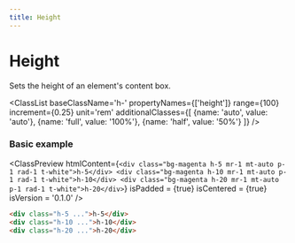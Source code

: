 ```yaml
---
title: Height
---
```



# Height

Sets the height of an element's content box.

<ClassList 
  baseClassName='h-' 
  propertyNames={['height']} 
  range={100} 
  increment={0.25} 
  unit='rem' 
  additionalClasses={[
    {name: 'auto', value: 'auto'},
    {name: 'full', value: '100%'},
    {name: 'half', value: '50%'}
  ]} 
/>

### Basic example

<ClassPreview
  htmlContent={`
    <div class="bg-magenta h-5 mr-1 mt-auto p-1 rad-1 t-white">h-5</div>
    <div class="bg-magenta h-10 mr-1 mt-auto p-1 rad-1 t-white">h-10</div>
    <div class="bg-magenta h-20 mr-1 mt-auto p-1 rad-1 t-white">h-20</div>
  `}
  isPadded = {true}
  isCentered = {true}
  isVersion = '0.1.0'
/>

```html
<div class="h-5 ...">h-5</div>
<div class="h-10 ...">h-10</div>
<div class="h-20 ...">h-20</div>
```